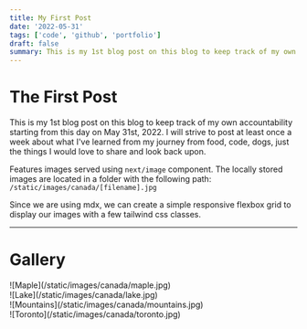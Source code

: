 ```yaml
---
title: My First Post
date: '2022-05-31'
tags: ['code', 'github', 'portfolio']
draft: false
summary: This is my 1st blog post on this blog to keep track of my own accountability starting from this day on May 31st, 2022. I will strive to post at least once a week about what I've learned from my journey from food, code, dogs, just the things I would love to share and look back upon.
---
```


# The First Post

This is my 1st blog post on this blog to keep track of my own accountability starting from this day on May 31st, 2022. I will strive to post at least once a week about what I've learned from my journey from food, code, dogs, just the things I would love to share and look back upon.

Features images served using `next/image` component. The locally stored images are located in a folder with the following path: `/static/images/canada/[filename].jpg`

Since we are using mdx, we can create a simple responsive flexbox grid to display our images with a few tailwind css classes.

---

# Gallery

<div className="flex flex-wrap -mx-2 overflow-hidden xl:-mx-2">
  <div className="my-1 px-2 w-full overflow-hidden xl:my-1 xl:px-2 xl:w-1/2">
    ![Maple](/static/images/canada/maple.jpg)
  </div>
  <div className="my-1 px-2 w-full overflow-hidden xl:my-1 xl:px-2 xl:w-1/2">
    ![Lake](/static/images/canada/lake.jpg)
  </div>
  <div className="my-1 px-2 w-full overflow-hidden xl:my-1 xl:px-2 xl:w-1/2">
    ![Mountains](/static/images/canada/mountains.jpg)
  </div>
  <div className="my-1 px-2 w-full overflow-hidden xl:my-1 xl:px-2 xl:w-1/2">
    ![Toronto](/static/images/canada/toronto.jpg)
  </div>
</div>
